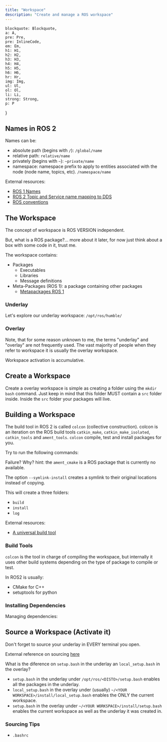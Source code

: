 ```yaml
---
title: "Workspace"
description: "Create and manage a ROS workspace"
---
```


    blockquote: Blockquote,
    a: A,
    pre: Pre,
    pre: InlineCode,
    em: Em,
    h1: H1,
    h2: H2,
    h3: H3,
    h4: H4,
    h5: H5,
    h6: H6,
    hr: Hr,
    img: Img,
    ul: Ul,
    ol: Ol,
    li: Li,
    strong: Strong,
    p: P
}

## Names in ROS 2

Names can be:
- absolute path (begins with `/`): `/global/name`
- relative path: `relative/name`
- privately (begins with `~`): `~private/name`
- namespace: namespace prefix to apply to entities associated with the node (node name, topics, etc). `/namespace/name`

<Drawio
    file="ros.drawio"
    page="2"
    description="Names in ROS"
/>

External resources:
- [ROS 1 Names](http://wiki.ros.org/Names)
- [ROS 2 Topic and Service name mapping to DDS](https://design.ros2.org/articles/topic_and_service_names.html)
- [ROS conventions](http://wiki.ros.org/ROS/Patterns/Conventions)

## The Workspace

The concept of workspace is ROS VERSION independent.

<Definition
    term="ROS workspace"
    definition="A workspace is a directory containing **ROS packages**."
    source="Creating a workspace | Official documentation"
    link="https://docs.ros.org/en/humble/Tutorials/Beginner-Client-Libraries/Creating-A-Workspace/Creating-A-Workspace.html"
/>

But, what is a ROS package?... more about it later, for now just think about a box with some code in it, trust me.

The workspace contains:
- Packages
    - Executables
    - Libraries
    - Message definitions
- Meta-Packages (ROS 1): a package containing other packages
    - [Metapackages ROS 1](http://wiki.ros.org/Metapackages)

### Underlay

<Definition
    term="Underlay workspace"
    definition="It contains the necessary dependencies of all the packages required by the 'overlay'."
    source="Configuring environment | Official documentation"
    link="https://docs.ros.org/en/foxy/Tutorials/Beginner-CLI-Tools/Configuring-ROS2-Environment.html"
/>

<Drawio
    file="ros.drawio"
    page="3"
    description="Underlay workspace."
/>

Let's explore our underlay workspace: `/opt/ros/humble/`

<Important
    note="Keep in mind that an underlay does not necessarily have to be the main ROS 2 installation."
/>

### Overlay

<Definition
    term="Overlay workspace"
    definition="Extends the underlay. (You will normally work here)."
    source="Configuring environment | Official documentation"
    link="https://docs.ros.org/en/foxy/Tutorials/Beginner-CLI-Tools/Configuring-ROS2-Environment.html"
/>

Note, that for some reason unknown to me, the terms "underlay" and "overlay" are not frequently used. The vast majority of people when they refer to workspace it is usually the overlay workspace.

<Drawio
    file="ros.drawio"
    page="4"
    description="Overlay workspace."
/>

Workspace activation is accumulative.

## Create a Workspace

Create a overlay workspace is simple as creating a folder using the `mkdir` `bash` command. Just keep in mind that this folder MUST contain a `src` folder inside. Inside the `src` folder your packages will live.

<Terminal
    title="create a workspace"
    content="mkdir -p ~/ros2_ws/src \
    cd ~/ros2_ws"
/>

## Building a Workspace

The build tool in ROS 2 is called `colcon` (collective construction). colcon is an iteration on the ROS build tools `catkin_make`, `catkin_make_isolated`, `catkin_tools` and `ament_tools`. `colcon` compile, test and install packages for you.

Try to run the following commands:

<Terminal
    title="build workspace"
    content="cd ~/ros2_ws \
    colcon build --symlink-install"
/>

Failure? Why? hint: the `ament_cmake` is a ROS package that is currently no available.

The option `--symlink-install` creates a symlink to their original locations instead of copying.

This will create a three folders:
- `build`
- `install`
- `log`

<Important
    note="You should always run the build command from the ROOT of the workspace"
/>

External resources:
- [A universal build tool](https://design.ros3.org/articles/build_tool.html)

### Build Tools

`colcon` is the tool in charge of compiling the workspace, but internally it uses other build systems depending on the type of package to compile or test.

In ROS2 is usually:
- CMake for C++
- setuptools for python


### Installing Dependencies

Managing dependencies:

<Terminal
    title="install dependencies with rosdep"
    content="rosdep install -i --from-path src --rosdistro humble -y"
/>

## Source a Workspace (Activate it)

Don't forget to source your underlay in EVERY terminal you open.

<Terminal
    title="source underlay"
    content="source /opt/ros/humble/setup.bash"
/>

<Terminal
    title="source overlay"
    content="source ~/ros2_ws/local_setup.bash"
/>

External reference on sourcing [here](https://docs.ros.org/en/humble/Tutorials/Beginner-Client-Libraries/Creating-A-Workspace/Creating-A-Workspace.html#source-the-overlay)

What is the diference on `setup.bash` in the underlay an `local_setup.bash` in the overlay?

- `setup.bash` in the underlay under `/opt/ros/<DISTO>/setup.bash` enables all the packages in the underlay.
- `local_setup.bash` in the overlay under (usually) `~/<YOUR WORKSPACE>/install/local_setup.bash` enables the ONLY the current workspace.
- `setup.bash` in the overlay under `~/<YOUR WORKSPACE>/install/setup.bash` enables the current workspace as well as the underlay it was created in.

<Important
    note="You may need to re-source the workspace after adding new packages"
/>

### Sourcing Tips

- `.bashrc`

